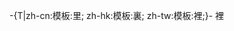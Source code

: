 <noinclude>
-{T|zh-cn:模板:里; zh-hk:模板:裏; zh-tw:模板:裡;}-
</noinclude>裡<noinclude>
{{Documentation}}
</noinclude>
